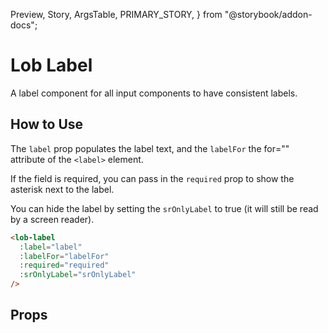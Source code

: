   Preview,
  Story,
  ArgsTable,
  PRIMARY_STORY,
} from "@storybook/addon-docs";

# Lob Label

A label component for all input components to have consistent labels.

<Preview>
  <Story id="components-label--with-input" />
</Preview>

## How to Use

The `label` prop populates the label text, and the `labelFor` the for="" attribute of the `<label>` element.

If the field is required, you can pass in the `required` prop to show the asterisk next to the label.

You can hide the label by setting the `srOnlyLabel` to true (it will still be read by a screen reader).

```html
<lob-label
  :label="label"
  :labelFor="labelFor"
  :required="required"
  :srOnlyLabel="srOnlyLabel"
/>
```

## Props

<ArgsTable story={PRIMARY_STORY} />
